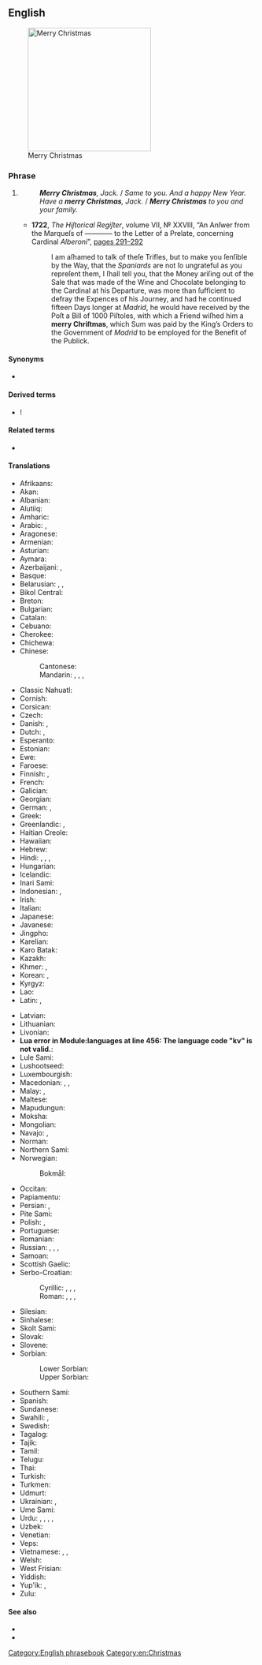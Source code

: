 ==English==
[[File:Merry Christmas.JPG|thumb|250px|upright|Merry Christmas]]

===Phrase===
{{en-phrase|[[merry]] [[Christmas]]!}}

# {{non-gloss definition|Used to express good wishes on or before [[Christmas]] [[Christmas Day|Day]].}}
#: '''''Merry Christmas''', Jack.'' / ''Same to you. And a happy New Year.''
#: ''Have a '''merry Christmas''', Jack.'' / '''''Merry Christmas''' to you and your family.''
#* '''1722''', ''The Hiſtorical Regiſter'', volume VII, № XXVIII, “An Anſwer from the Marqueſs of ———— to the Letter of a Prelate, concerning Cardinal ''Alberoni''”, <span class="plainlinks">[http://books.google.co.uk/books?id=CNsRAAAAYAAJ&pg=PA291&dq=%22Merry+Christmas%22&hl=en&sa=X&ei=nwT5TumdHs6-8gPJ2uHKAQ&ved=0CEgQ6AEwAzgK#v=onepage&q=%22Merry%20Christmas%22&f=false pages 291–292]</span>
#*: I am aſhamed to talk of theſe Trifles, but to make you ſenſible by the Way, that the ''Spaniards'' are not ſo ungrateful as you repreſent them, I ſhall tell you, that the Money ariſing out of the Sale that was made of the Wine and Chocolate belonging to the Cardinal at his Departure, was more than ſufficient to defray the Expences of his Journey, and had he continued fifteen Days longer at ''Madrid'', he would have received by the Poſt a Bill of 1000 Piſtoles, with which a Friend wiſhed him a '''merry Chriſtmas''', which Sum was paid by the King’s Orders to<!-- page break in source --> the Government of ''Madrid'' to be employed for the Benefit of the Publick.

====Synonyms====
* {{l|en|Merry Xmas}}

====Derived terms====
* {{l|en|Merry Christmas and a Happy New Year}}!

====Related terms====
* {{l|en|Happy Christmas}} {{qualifier|Great Britain|Ireland}}

====Translations====
{{trans-top|good wishes at Christmas time}}
* Afrikaans: {{t|af|geseënde kersfees}}
* Akan: {{t|ak|Afishapa}}
* Albanian: {{t|sq|gëzuar Krishtlindja}}
* Alutiiq: {{t|ems|Nunaniqsaakici Aʀusistuami}}
* Amharic: {{t|am|መልካም ገና}}
* Arabic: {{t|ar|عِيد مِيلَاد مَجِيد}}, {{t|ar|مِيلَاد مَجِيد}}
* Aragonese: {{t|an|feliz nadal}}
* Armenian: {{t|hy|շնորհավոր Սուրբ Ծնունդ}}
* Asturian: {{t|ast|feliz navidá}}
* Aymara: {{t|ay|sooma nawira-ra}}
* Azerbaijani: {{t|az|milad bayramınız mübarək}} {{qualifier|formal or plural}}, {{t|az|milad bayramın mübarək}} {{qualifier|informal or singular}}
* Basque: {{t+|eu|Eguberri on}}
* Belarusian: {{t|be|з Каля́дамі}}, {{t|be|з Нараджэ́ннем}}, {{t|be|з Нараджэ́ннем Хрыстовым}}
* Bikol Central: {{t|bcl|maugmang pasko}}
* Breton: {{t|br|nedeleg laouen}}
* Bulgarian: {{t|bg|Весела Коледа}}
* Catalan: {{t+|ca|bon Nadal}}
* Cebuano: {{t|ceb|malipayong pasko}}
* Cherokee: {{t|chr|ᎤᏬᏢᏗ ᏓᏂᏍᏓᏲᎯᎲ}} {{t|chr|ᎤᎵᎮᎵᏍᏗ ᏓᏂᏍᏓᏲᎯᎲ}}
* Chichewa: {{t|ny|khrisimasi yabwino}}
* Chinese:
*: Cantonese: {{t|yue|聖誕快樂|tr=sing3 daan3 faai3 lok6}}
*: Mandarin: {{t+|cmn|聖誕快樂|sc=Hani}}, {{t+|cmn|圣诞快乐|tr=Shèngdàn kuàilè|sc=Hani}}, {{t|cmn|聖誕節快樂|sc=Hani}}, {{t|cmn|圣诞节快乐|tr=Shèngdànjié kuàilè|sc=Hani}}
* Classic Nahuatl: {{t|nci|cualli tlacatilizilhuitl}}
* Cornish: {{t|kw|Nadelik lowen}}
* Corsican: {{t|co|Bon Natale è pace è salute}}
* Czech: {{t+|cs|veselé Vánoce}}
* Danish: {{t+|da|glædelig jul}}, {{t+|da|god jul}}
* Dutch: {{t|nl|vrolijk kerstfeest}}, {{t|nl|prettig kerstfeest}}
* Esperanto: {{t|eo|ĝojan Kristnaskon}}
* Estonian: {{t+|et|häid jõule}}
* Ewe: {{t|ee|Blunya na wo}}
* Faroese: {{t|fo|gleðilig jól}}
* Finnish: {{t|fi|hyvää joulua}}, {{t|fi|hauskaa joulua}}
* French: {{t+|fr|joyeux Noël}}
* Galician: {{t|gl|bo Nadal!|m}}
* Georgian: {{t+|ka|შობას გილოცავთ}}
* German: {{t+|de|frohe Weihnachten}}, {{t|de|fröhliche Weihnachten}}
* Greek: {{t+|el|καλά Χριστούγεννα}}
* Greenlandic: {{t|kl|juullimi pilluarit}}, {{t|kl|juullisiorluarit}}
* Haitian Creole: {{t|ht|Jwaye Nowèl}}
* Hawaiian: {{t|haw|mele Kalikimaka}}
* Hebrew: {{t|he|חג מולד שמח|tr=khag molad sameakh}}
* Hindi: {{t|hi|शुभ बड़ा दिन}}, {{t|hi|शुभ क्रिस्मस}}, {{t|hi|मेरी क्रिसमस}}, {{t|hi|क्रिसमस मुबारक}}
* Hungarian: {{t+|hu|boldog karácsonyt}}
* Icelandic: {{t+|is|gleðileg jól}}
* Inari Sami: {{t|smn|pyereh juovlah}}
* Indonesian: {{t+|id|selamat hari Natal}}, {{t+|id|selamat Natal}}
* Irish: {{t|ga|Nollaig Shona}}
* Italian: {{t|it|buon Natale}}
* Japanese: {{t+|ja|メリークリスマス|tr=merii kurisumasu}}
* Javanese: {{t|jv|sugeng Natal}}
* Jingpho: {{t|kac|ngwi pyaw ai X'mas rai u ga!}}
* Karelian: {{t|krl|Раставанке синун}}
* Karo Batak: {{t|btx|selamat wari Natal}}
* Kazakh: {{t|kk|рождество құтты болсын}}
* Khmer: {{t|km|រីករាយថ្ងៃបុណ្យណូអែល}}, {{t|km|បុណ្យ​ណូអែល}}
* Korean: {{t|ko|즐거운 성탄절}}, {{t+|ko|메리 크리스마스}}
* Kyrgyz: {{t|ky|Жаратканнын туысымен|sc=Cyrl}}
* Lao: {{t|lo|ສຸກສັນວັນຄຣິດສມາດ}}
* Latin: {{t|la|felix dies Nativitatis}}, {{t|la|Natale Hilare}}
{{trans-mid}}
* Latvian: {{t|lv|priecīgus Ziemassvētkus}}
* Lithuanian: {{t|lt|Linksmų Kalėdų}}
* Livonian: {{t|liv|rīemliži talšpivḑi}}
* <strong class="error"><span class="scribunto-error" id="mw-scribunto-error-0">Lua error in Module:languages at line 456: The language code &quot;kv&quot; is not valid.</span></strong>: {{t|kv|<strong class="error"><span class="scrіbunto-error" іd="mw-scrіbunto-error-1">Lua error іn Module:languages at lіne 456: The language code &quot;kv&quot; іs not valіd.</span></strong>|alt=Выль воöн дa бур Рöштвоöн}}
* Lule Sami: {{t|smj|buorre javlla}}
* Lushootseed: {{t|lut|haʔɬ pədx̌aʔx̌aʔ}}
* Luxembourgish: {{t|lb|schéine Chrëschtdag}}
* Macedonian: {{t|mk|Среќен Божиќ}}, {{t|mk|Христос се роди}} {{qualifier|greeting}}, {{t|mk|Навистина се роди}} {{qualifier|reply}}
* Malay: {{t|ms|selamat hari Natal}}, {{t|ms|selamat Natal}}
* Maltese: {{t|mt|il-Milied it-Tajjeb}}
* Mapudungun: {{t|arn|Ayiwün Paskon}}
* Moksha: {{t|mdf|Роштува мархта}}
* Mongolian: {{t|mn|Зул сарын мэнд хүргэе}}
* Navajo: {{t|nv|Yáʼátʼééh Késhmish}}, {{t|nv|Nizhónígo Késhmish Adííłeeł}}
* Norman: {{t|nrf|bouan Noué|alt=un bouan Noué!}} {{qualifier|Jersey}}
* Northern Sami: {{t|se|buorit juovllat}}
* Norwegian: {{t+|no|god jul}}
*: Bokmål: {{t+|nb|god jul}}
* Occitan: {{t|oc|Bon Nadal}}
* Papiamentu: {{t|pap|Bon Pascu}}
* Persian: {{t|fa|میلاد مسیح مبارک باد|tr=milâd-e masih mobârak bâd|sc=fa-Arab}}, {{t|fa|کریسمس مبارک|tr=kerismas mobârak|sc=fa-Arab}}
* Pite Sami: {{t|sje|buorre jåvvlå}}
* Polish: {{t+|pl|Wesołych Świąt}}, {{t|pl|Wesołych Świąt Bożego Narodzenia}}
* Portuguese: {{t+|pt|Feliz Natal}}
* Romanian: {{t+|ro|Crăciun fericit}}
* Russian: {{t+|ru|с Рождество́м}}, {{t|ru|с Рождество́м Христо́вым}}, {{t|ru|Весёлого Рождества́}}, {{t|ru|Счастли́вого Рождества́}}
* Samoan: {{t|sm|Manuia le Kerisimasi}}
* Scottish Gaelic: {{t|gd|Nollaig Chridheil}}
* Serbo-Croatian:
*: Cyrillic: {{t|sh|Срећан Божић|sc=Cyrl}}, {{t|sh|Сретан Божић|sc=Cyrl}}, {{t|sh|Христос се роди|sc=Cyrl}}, {{t|sh|Ваистину се роди|sc=Cyrl}}
*: Roman: {{t|sh|Srećan Božić}}, {{t|sh|Sretan Božić}}, {{t|sh|Hristos se rodi}}, {{t|sh|Vaistinu se rodi}}
* Silesian: {{t|szl|Radosnych Godōw}}
* Sinhalese: {{t|si|සුභ නත්තලක්}}
* Skolt Sami: {{t|sms|šiõǥǥ rosttvid}}
* Slovak: {{t|sk|veselé Vianoce}}
* Slovene: {{t|sl|Vesel božič}}
* Sorbian:
*: Lower Sorbian: {{t|dsb|Wjasołe gódy}}
*: Upper Sorbian: {{t|hsb|wjesołe hody}}
* Southern Sami: {{t|sma|læhkoe jåvlh}}
* Spanish: {{t+|es|feliz Navidad}}
* Sundanese: {{t|su|wilujeng Natal}}
* Swahili: {{t|sw|heri ya Krismasi}}, {{t|sw|Krismasi njema}}
* Swedish: {{t+|sv|god jul}}
* Tagalog: {{t|tl|maligayang pasko}}
* Tajik: {{t|tg|мавлуди Исо муборак}}
* Tamil: {{t|ta|கிறிஸ்துமஸ் நல்வாழ்த்துக்கள்}}
* Telugu: {{t|te|మెర్రీ క్రిస్మస్}}
* Thai: {{t|th|สุขสันต์วันคริสต์มาส}}
* Turkish: {{t|tr|mutlu Noeller}}
* Turkmen: {{t|tk|roždestwoňyz gutly bolsun}}
* Udmurt: {{t|udm|Выль Арен, но Толсур}}
* Ukrainian: {{t|uk|з Різдво́м}}, {{t|uk|з Різдво́м Христо́вим}}
* Ume Sami: {{t|sju|buörrie juvlla}}
* Urdu: {{t|ur|کرسمس مبارک|tr=krismas mubārak}}, {{t|ur|جشنِ کرسمس مبارک|tr=jašan-e krismas mubārak}}, {{t|ur|شبھ بڑا دن|tr=shubh baṛā din}}, {{t|ur|شبھ کرسمس|tr=shubh krismas}}, {{t|ur|میری کرسمس|tr=merī krismas}}
* Uzbek: {{t|uz|rojdestvo muborak}}
* Venetian: {{t|vec|bon Nadal|m}}
* Veps: {{t|vep|Raštvoidenke i Udenke Vodenke}}
* Vietnamese: {{t|vi|chúc mừng Giáng sinh}}, {{t|vi|chúc mừng Nô-en}}, {{t|vi|mừng Chúa Giáng sinh}}
* Welsh: {{t|cy|Nadolig Llawen}}
* West Frisian: {{t|fy|noflike krystdagen}}
* Yiddish: {{t|yi|אַ פֿריילעכן ניטל}}
* Yup'ik: {{t|esu|Alussistuaqegtaarmek piamken}}, {{t|esu|Alussistuaqegcikici}} {{qualifier|plural subject, plural object}}
* Zulu: {{t|zu|uKhisimusi oMuhle}}
{{trans-bottom}}

====See also====
* {{l|en|season's greetings}}
* {{l|en|Happy Holidays}}

[[Category:English phrasebook]]
[[Category:en:Christmas]]